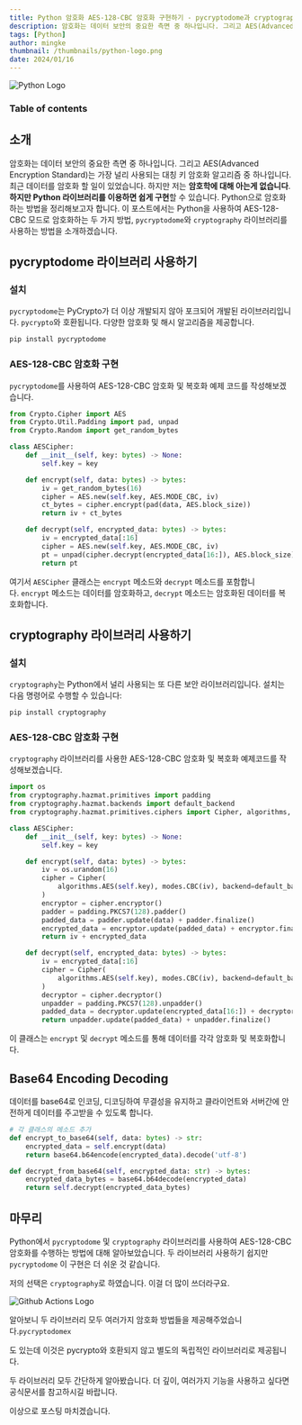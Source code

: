 ```yaml
---
title: Python 암호화 AES-128-CBC 암호화 구현하기 - pycryptodome과 cryptography 사용하기
description: 암호화는 데이터 보안의 중요한 측면 중 하나입니다. 그리고 AES(Advanced Encryption Standard)는 가장 널리 사용되는 대칭 키 암호화 알고리즘 중 하나입니다. 최근 데이터를 암호화 할 일이 있었습니다. 하지만 저는 암호학에 대해 아는게 없습니다. 하지만 Python 라이브러리를 이용하면 쉽게 구현할 수 있습니다
tags: [Python]
author: mingke
thumbnail: /thumbnails/python-logo.png
date: 2024/01/16
---
```


<Image src="/thumbnails/python-logo.png" alt="Python Logo" />

### Table of contents

## 소개

암호화는 데이터 보안의 중요한 측면 중 하나입니다. 그리고 AES(Advanced Encryption Standard)는 가장 널리 사용되는 대칭 키 암호화 알고리즘 중 하나입니다. 최근 데이터를 암호화 할 일이 있었습니다. 하지만 저는 **암호학에 대해 아는게 없습니다**. **하지만 Python 라이브러리를 이용하면 쉽게 구현**할 수 있습니다. Python으로 암호화하는 방법을 정리해보고자 합니다. 이 포스트에서는 Python을 사용하여 AES-128-CBC 모드로 암호화하는 두 가지 방법, `pycryptodome`와 `cryptography` 라이브러리를 사용하는 방법을 소개하겠습니다.

## pycryptodome 라이브러리 사용하기

### 설치

`pycryptodome`는 PyCrypto가 더 이상 개발되지 않아 포크되어 개발된 라이브러리입니다. `pycrypto`와 호환됩니다. 다양한 암호화 및 해시 알고리즘을 제공합니다.

```bash
pip install pycryptodome
```

### AES-128-CBC 암호화 구현

`pycryptodome`를 사용하여 AES-128-CBC 암호화 및 복호화 예제 코드를 작성해보겠습니다.

```python
from Crypto.Cipher import AES
from Crypto.Util.Padding import pad, unpad
from Crypto.Random import get_random_bytes

class AESCipher:
    def __init__(self, key: bytes) -> None:
        self.key = key

    def encrypt(self, data: bytes) -> bytes:
        iv = get_random_bytes(16)
        cipher = AES.new(self.key, AES.MODE_CBC, iv)
        ct_bytes = cipher.encrypt(pad(data, AES.block_size))
        return iv + ct_bytes

    def decrypt(self, encrypted_data: bytes) -> bytes:
        iv = encrypted_data[:16]
        cipher = AES.new(self.key, AES.MODE_CBC, iv)
        pt = unpad(cipher.decrypt(encrypted_data[16:]), AES.block_size)
        return pt

```

여기서 `AESCipher` 클래스는 `encrypt` 메소드와 `decrypt` 메소드를 포함합니다. `encrypt` 메소드는 데이터를 암호화하고, `decrypt` 메소드는 암호화된 데이터를 복호화합니다.

## cryptography 라이브러리 사용하기

### 설치

`cryptography`는 Python에서 널리 사용되는 또 다른 보안 라이브러리입니다. 설치는 다음 명령어로 수행할 수 있습니다:

```bash
pip install cryptography
```

### **AES-128-CBC 암호화 구현**

`cryptography` 라이브러리를 사용한 AES-128-CBC 암호화 및 복호화 예제코드를 작성해보겠습니다.

```python
import os
from cryptography.hazmat.primitives import padding
from cryptography.hazmat.backends import default_backend
from cryptography.hazmat.primitives.ciphers import Cipher, algorithms, modes

class AESCipher:
    def __init__(self, key: bytes) -> None:
        self.key = key

    def encrypt(self, data: bytes) -> bytes:
        iv = os.urandom(16)
        cipher = Cipher(
            algorithms.AES(self.key), modes.CBC(iv), backend=default_backend()
        )
        encryptor = cipher.encryptor()
        padder = padding.PKCS7(128).padder()
        padded_data = padder.update(data) + padder.finalize()
        encrypted_data = encryptor.update(padded_data) + encryptor.finalize()
        return iv + encrypted_data

    def decrypt(self, encrypted_data: bytes) -> bytes:
        iv = encrypted_data[:16]
        cipher = Cipher(
            algorithms.AES(self.key), modes.CBC(iv), backend=default_backend()
        )
        decryptor = cipher.decryptor()
        unpadder = padding.PKCS7(128).unpadder()
        padded_data = decryptor.update(encrypted_data[16:]) + decryptor.finalize()
        return unpadder.update(padded_data) + unpadder.finalize()

```

이 클래스는 `encrypt` 및 `decrypt` 메소드를 통해 데이터를 각각 암호화 및 복호화합니다.

## Base64 Encoding Decoding

데이터를 base64로 인코딩, 디코딩하여 무결성을 유지하고 클라이언트와 서버간에 안전하게 데이터를 주고받을 수 있도록 합니다.

```python
# 각 클래스의 메소드 추가
def encrypt_to_base64(self, data: bytes) -> str:
    encrypted_data = self.encrypt(data)
    return base64.b64encode(encrypted_data).decode('utf-8')

def decrypt_from_base64(self, encrypted_data: str) -> bytes:
    encrypted_data_bytes = base64.b64decode(encrypted_data)
    return self.decrypt(encrypted_data_bytes)
```

## 마무리

Python에서 `pycryptodome` 및 `cryptography` 라이브러리를 사용하여 AES-128-CBC 암호화를 수행하는 방법에 대해 알아보았습니다. 두 라이브러리 사용하기 쉽지만 `pycryptodome` 이 구현은 더 쉬운 것 같습니다.

저의 선택은 `cryptography`로 하였습니다. 이걸 더 많이 쓰더라구요.

<Image src="/python-cryptography/01.jpg" alt="Github Actions Logo" />

알아보니 두 라이브러리 모두 여러가지 암호화 방법들을 제공해주었습니다.`pycryptodomex`

도 있는데 이것은 pycrypto와 호환되지 않고 별도의 독립적인 라이브러리로 제공됩니다.

두 라이브러리 모두 간단하게 알아봤습니다. 더 깊이, 여러가지 기능을 사용하고 싶다면 공식문서를 참고하시길 바랍니다.

이상으로 포스팅 마치겠습니다.
